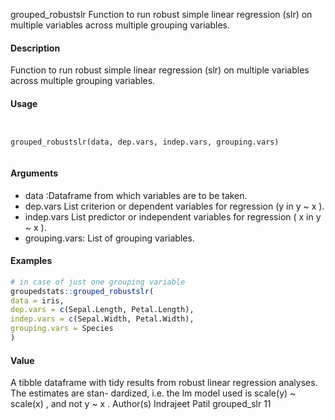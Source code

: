
grouped_robustslr
Function to run robust simple linear regression (slr) on multiple variables across multiple grouping variables.

#### Description

Function to run robust simple linear regression (slr) on multiple variables across multiple grouping
variables.

#### Usage
<pre><code>

grouped_robustslr(data, dep.vars, indep.vars, grouping.vars)

</code></pre>
#### Arguments 

* data :Dataframe from which variables are to be taken.
* dep.vars List criterion or dependent variables for regression (y
in
y ~ x
).
* indep.vars List predictor or independent variables for regression (
x in y ~ x ).
* grouping.vars: List of grouping variables.



#### Examples
```r

# in case of just one grouping variable
groupedstats::grouped_robustslr(
data = iris,
dep.vars = c(Sepal.Length, Petal.Length),
indep.vars = c(Sepal.Width, Petal.Width),
grouping.vars = Species
)
```
#### Value
A tibble dataframe with tidy results from robust linear regression analyses. The estimates are stan-
dardized, i.e. the
lm
model used is
scale(y) ~ scale(x)
, and not
y ~ x
.
Author(s)
Indrajeet Patil
grouped_slr
11
